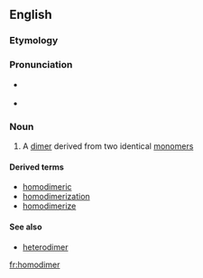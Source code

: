 {{also|Homodimer}}
==English==

===Etymology===
{{prefix|homo|dimer|lang=en}}

===Pronunciation===
* {{a|US}} {{IPA|hoʊmoʊˈdaɪmɚ|lang=en}}
* {{rhymes|aɪmə(r)|lang=en}}

===Noun===
{{en-noun}}

# {{label|en|chemistry}} A [[dimer]] derived from two identical [[monomer]]s

====Derived terms====
* [[homodimeric]]
* [[homodimerization]]
* [[homodimerize]]

====See also====
* [[heterodimer]]

[[fr:homodimer]]